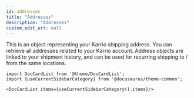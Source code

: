 ```yaml
---
id: addresses
title: "Addresses"
description: "Addresses"
custom_edit_url: null
---
```




This is an object representing your Karrio shipping address.
                You can retrieve all addresses related to your Karrio account.
                Address objects are linked to your shipment history, and can be used for recurring shipping
                to / from the same locations.
                



```mdx-code-block
import DocCardList from '@theme/DocCardList';
import {useCurrentSidebarCategory} from '@docusaurus/theme-common';

<DocCardList items={useCurrentSidebarCategory().items}/>
```
      
